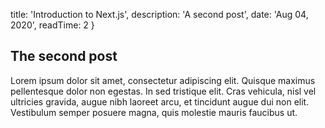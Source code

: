 
  title: 'Introduction to Next.js',
  description: 'A second post',
  date: 'Aug 04, 2020',
  readTime: 2
}


## The second post

Lorem ipsum dolor sit amet, consectetur adipiscing elit. Quisque maximus pellentesque dolor non egestas. In sed tristique elit. Cras vehicula, nisl vel ultricies gravida, augue nibh laoreet arcu, et tincidunt augue dui non elit. Vestibulum semper posuere magna, quis molestie mauris faucibus ut.